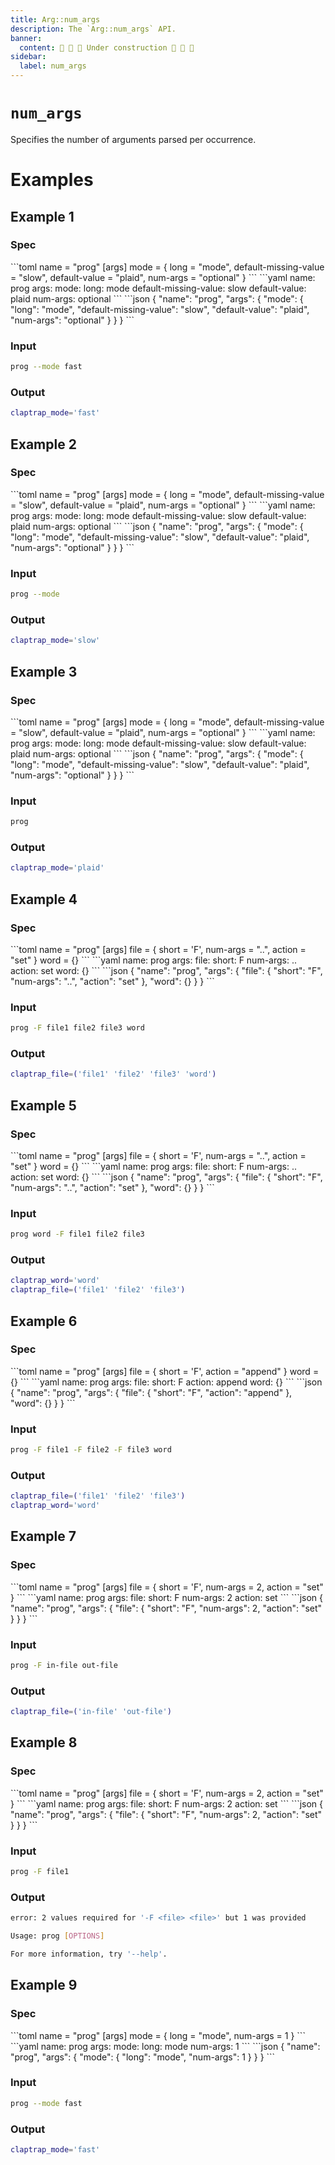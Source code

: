 ```yaml
---
title: Arg::num_args
description: The `Arg::num_args` API.
banner:
  content: 🚧 🚧 🚧 Under construction 🚧 🚧 🚧
sidebar:
  label: num_args
---
```



# `num_args` <LinkButton href="https://docs.rs/clap/latest/clap/struct.Arg.html#method.num_args" icon="open-book" variant="minimal"></LinkButton>

<Badge text="since 0.1.0" size="small" />

Specifies the number of arguments parsed per occurrence.

# Examples
## Example 1

### Spec

<Tabs syncKey="format">
  <TabItem label="TOML">
```toml
name = "prog"
[args]
mode = { long = "mode", default-missing-value = "slow", default-value = "plaid", num-args = "optional" }
```
  </TabItem>
  <TabItem label="YAML">
```yaml
name: prog
args:
  mode:
    long: mode
    default-missing-value: slow
    default-value: plaid
    num-args: optional
```
  </TabItem>
  <TabItem label="JSON">
```json
{
  "name": "prog",
  "args": {
    "mode": {
      "long": "mode",
      "default-missing-value": "slow",
      "default-value": "plaid",
      "num-args": "optional"
    }
  }
}
```
  </TabItem>
</Tabs>

### Input

```bash
prog --mode fast
```

### Output

```bash
claptrap_mode='fast'
```
## Example 2

### Spec

<Tabs syncKey="format">
  <TabItem label="TOML">
```toml
name = "prog"
[args]
mode = { long = "mode", default-missing-value = "slow", default-value = "plaid", num-args = "optional" }
```
  </TabItem>
  <TabItem label="YAML">
```yaml
name: prog
args:
  mode:
    long: mode
    default-missing-value: slow
    default-value: plaid
    num-args: optional
```
  </TabItem>
  <TabItem label="JSON">
```json
{
  "name": "prog",
  "args": {
    "mode": {
      "long": "mode",
      "default-missing-value": "slow",
      "default-value": "plaid",
      "num-args": "optional"
    }
  }
}
```
  </TabItem>
</Tabs>

### Input

```bash
prog --mode
```

### Output

```bash
claptrap_mode='slow'
```
## Example 3

### Spec

<Tabs syncKey="format">
  <TabItem label="TOML">
```toml
name = "prog"
[args]
mode = { long = "mode", default-missing-value = "slow", default-value = "plaid", num-args = "optional" }
```
  </TabItem>
  <TabItem label="YAML">
```yaml
name: prog
args:
  mode:
    long: mode
    default-missing-value: slow
    default-value: plaid
    num-args: optional
```
  </TabItem>
  <TabItem label="JSON">
```json
{
  "name": "prog",
  "args": {
    "mode": {
      "long": "mode",
      "default-missing-value": "slow",
      "default-value": "plaid",
      "num-args": "optional"
    }
  }
}
```
  </TabItem>
</Tabs>

### Input

```bash
prog
```

### Output

```bash
claptrap_mode='plaid'
```
## Example 4

### Spec

<Tabs syncKey="format">
  <TabItem label="TOML">
```toml
name = "prog"
[args]
file = { short = 'F', num-args = "..", action = "set" }
word = {}
```
  </TabItem>
  <TabItem label="YAML">
```yaml
name: prog
args:
  file:
    short: F
    num-args: ..
    action: set
  word: {}
```
  </TabItem>
  <TabItem label="JSON">
```json
{
  "name": "prog",
  "args": {
    "file": {
      "short": "F",
      "num-args": "..",
      "action": "set"
    },
    "word": {}
  }
}
```
  </TabItem>
</Tabs>

### Input

```bash
prog -F file1 file2 file3 word
```

### Output

```bash
claptrap_file=('file1' 'file2' 'file3' 'word')
```
## Example 5

### Spec

<Tabs syncKey="format">
  <TabItem label="TOML">
```toml
name = "prog"
[args]
file = { short = 'F', num-args = "..", action = "set" }
word = {}
```
  </TabItem>
  <TabItem label="YAML">
```yaml
name: prog
args:
  file:
    short: F
    num-args: ..
    action: set
  word: {}
```
  </TabItem>
  <TabItem label="JSON">
```json
{
  "name": "prog",
  "args": {
    "file": {
      "short": "F",
      "num-args": "..",
      "action": "set"
    },
    "word": {}
  }
}
```
  </TabItem>
</Tabs>

### Input

```bash
prog word -F file1 file2 file3
```

### Output

```bash
claptrap_word='word'
claptrap_file=('file1' 'file2' 'file3')
```
## Example 6

### Spec

<Tabs syncKey="format">
  <TabItem label="TOML">
```toml
name = "prog"
[args]
file = { short = 'F', action = "append" }
word = {}
```
  </TabItem>
  <TabItem label="YAML">
```yaml
name: prog
args:
  file:
    short: F
    action: append
  word: {}
```
  </TabItem>
  <TabItem label="JSON">
```json
{
  "name": "prog",
  "args": {
    "file": {
      "short": "F",
      "action": "append"
    },
    "word": {}
  }
}
```
  </TabItem>
</Tabs>

### Input

```bash
prog -F file1 -F file2 -F file3 word
```

### Output

```bash
claptrap_file=('file1' 'file2' 'file3')
claptrap_word='word'
```
## Example 7

### Spec

<Tabs syncKey="format">
  <TabItem label="TOML">
```toml
name = "prog"
[args]
file = { short = 'F', num-args = 2, action = "set" }
```
  </TabItem>
  <TabItem label="YAML">
```yaml
name: prog
args:
  file:
    short: F
    num-args: 2
    action: set
```
  </TabItem>
  <TabItem label="JSON">
```json
{
  "name": "prog",
  "args": {
    "file": {
      "short": "F",
      "num-args": 2,
      "action": "set"
    }
  }
}
```
  </TabItem>
</Tabs>

### Input

```bash
prog -F in-file out-file
```

### Output

```bash
claptrap_file=('in-file' 'out-file')
```
## Example 8

### Spec

<Tabs syncKey="format">
  <TabItem label="TOML">
```toml
name = "prog"
[args]
file = { short = 'F', num-args = 2, action = "set" }
```
  </TabItem>
  <TabItem label="YAML">
```yaml
name: prog
args:
  file:
    short: F
    num-args: 2
    action: set
```
  </TabItem>
  <TabItem label="JSON">
```json
{
  "name": "prog",
  "args": {
    "file": {
      "short": "F",
      "num-args": 2,
      "action": "set"
    }
  }
}
```
  </TabItem>
</Tabs>

### Input

```bash
prog -F file1
```

### Output

```bash
error: 2 values required for '-F <file> <file>' but 1 was provided

Usage: prog [OPTIONS]

For more information, try '--help'.
```
## Example 9

### Spec

<Tabs syncKey="format">
  <TabItem label="TOML">
```toml
name = "prog"
[args]
mode = { long = "mode", num-args = 1 }
```
  </TabItem>
  <TabItem label="YAML">
```yaml
name: prog
args:
  mode:
    long: mode
    num-args: 1
```
  </TabItem>
  <TabItem label="JSON">
```json
{
  "name": "prog",
  "args": {
    "mode": {
      "long": "mode",
      "num-args": 1
    }
  }
}
```
  </TabItem>
</Tabs>

### Input

```bash
prog --mode fast
```

### Output

```bash
claptrap_mode='fast'
```
